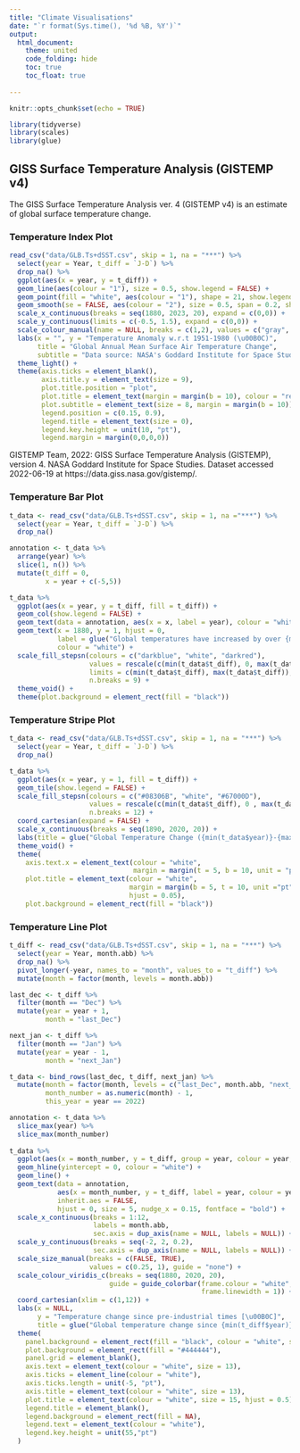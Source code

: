 ```yaml
---
title: "Climate Visualisations"
date: "`r format(Sys.time(), '%d %B, %Y')`"
output: 
  html_document:
    theme: united
    code_folding: hide
    toc: true
    toc_float: true
    
---
```


```r
knitr::opts_chunk$set(echo = TRUE)

library(tidyverse)
library(scales)
library(glue)
```

## GISS Surface Temperature Analysis (GISTEMP v4)

The GISS Surface Temperature Analysis ver. 4 (GISTEMP v4) is an estimate of global surface temperature change.

### Temperature Index Plot

```r

read_csv("data/GLB.Ts+dSST.csv", skip = 1, na = "***") %>% 
  select(year = Year, t_diff = `J-D`) %>% 
  drop_na() %>% 
  ggplot(aes(x = year, y = t_diff)) +
  geom_line(aes(colour = "1"), size = 0.5, show.legend = FALSE) +
  geom_point(fill = "white", aes(colour = "1"), shape = 21, show.legend = TRUE) +
  geom_smooth(se = FALSE, aes(colour = "2"), size = 0.5, span = 0.2, show.legend = FALSE) + 
  scale_x_continuous(breaks = seq(1880, 2023, 20), expand = c(0,0)) +
  scale_y_continuous(limits = c(-0.5, 1.5), expand = c(0,0)) +
  scale_colour_manual(name = NULL, breaks = c(1,2), values = c("gray", "black"), labels = c("Annual mean", "Loess smoothing"), guide = guide_legend(override.aes = list(shape = 15, size = 5))) +
  labs(x = "", y = "Temperature Anomaly w.r.t 1951-1980 (\u00B0C)",
       title = "Global Annual Mean Surface Air Temperature Change",
       subtitle = "Data source: NASA's Goddard Institute for Space Studies (GISS).\nCredit: NASA/GISS") +
  theme_light() +
  theme(axis.ticks = element_blank(),
        axis.title.y = element_text(size = 9),
        plot.title.position = "plot",
        plot.title = element_text(margin = margin(b = 10), colour = "red", face = "bold"),
        plot.subtitle = element_text(size = 8, margin = margin(b = 10)),
        legend.position = c(0.15, 0.9),
        legend.title = element_text(size = 0),
        legend.key.height = unit(10, "pt"),
        legend.margin = margin(0,0,0,0))
```

GISTEMP Team, 2022: GISS Surface Temperature Analysis (GISTEMP), version 4. NASA Goddard Institute for Space Studies. Dataset accessed 2022-06-19 at https://data.giss.nasa.gov/gistemp/.

### Temperature Bar Plot

```r

t_data <- read_csv("data/GLB.Ts+dSST.csv", skip = 1, na ="***") %>%
  select(year = Year, t_diff = `J-D`) %>% 
  drop_na()

annotation <- t_data %>% 
  arrange(year) %>% 
  slice(1, n()) %>% 
  mutate(t_diff = 0,
         x = year + c(-5,5))

t_data %>% 
  ggplot(aes(x = year, y = t_diff, fill = t_diff)) +
  geom_col(show.legend = FALSE) +
  geom_text(data = annotation, aes(x = x, label = year), colour = "white") +
  geom_text(x = 1880, y = 1, hjust = 0,
            label = glue("Global temperatures have increased by over {max(t_data$t_diff)}\u00B0C since {min(t_data$year)}"),
            colour = "white") +
  scale_fill_stepsn(colours = c("darkblue", "white", "darkred"),
                    values = rescale(c(min(t_data$t_diff), 0, max(t_data$t_diff))),
                    limits = c(min(t_data$t_diff), max(t_data$t_diff)),
                    n.breaks = 9) +
  theme_void() +
  theme(plot.background = element_rect(fill = "black"))
```

### Temperature Stripe Plot

```r

t_data <- read_csv("data/GLB.Ts+dSST.csv", skip = 1, na = "***") %>% 
  select(year = Year, t_diff = `J-D`) %>% 
  drop_na()

t_data %>% 
  ggplot(aes(x = year, y = 1, fill = t_diff)) +
  geom_tile(show.legend = FALSE) +
  scale_fill_stepsn(colours = c("#08306B", "white", "#67000D"),
                    values = rescale(c(min(t_data$t_diff), 0 , max(t_data$t_diff))),
                    n.breaks = 12) +
  coord_cartesian(expand = FALSE) +
  scale_x_continuous(breaks = seq(1890, 2020, 20)) +
  labs(title = glue("Global Temperature Change ({min(t_data$year)}-{max(t_data$year)})")) +
  theme_void() +
  theme(
    axis.text.x = element_text(colour = "white",
                               margin = margin(t = 5, b = 10, unit = "pt")),
    plot.title = element_text(colour = "white",
                              margin = margin(b = 5, t = 10, unit ="pt"),
                              hjust = 0.05),
    plot.background = element_rect(fill = "black"))

```

### Temperature Line Plot

```r

t_diff <- read_csv("data/GLB.Ts+dSST.csv", skip = 1, na = "***") %>% 
  select(year = Year, month.abb) %>% 
  drop_na() %>% 
  pivot_longer(-year, names_to = "month", values_to = "t_diff") %>% 
  mutate(month = factor(month, levels = month.abb))

last_dec <- t_diff %>% 
  filter(month == "Dec") %>% 
  mutate(year = year + 1,
         month = "last_Dec")

next_jan <- t_diff %>% 
  filter(month == "Jan") %>% 
  mutate(year = year - 1,
         month = "next_Jan")

t_data <- bind_rows(last_dec, t_diff, next_jan) %>% 
  mutate(month = factor(month, levels = c("last_Dec", month.abb, "next_Jan")),
         month_number = as.numeric(month) - 1,
         this_year = year == 2022)

annotation <- t_data %>% 
  slice_max(year) %>% 
  slice_max(month_number)
  
t_data %>% 
  ggplot(aes(x = month_number, y = t_diff, group = year, colour = year, size = this_year)) +
  geom_hline(yintercept = 0, colour = "white") +
  geom_line() +
  geom_text(data = annotation,
            aes(x = month_number, y = t_diff, label = year, colour = year), 
            inherit.aes = FALSE,
            hjust = 0, size = 5, nudge_x = 0.15, fontface = "bold") +
  scale_x_continuous(breaks = 1:12,
                     labels = month.abb,
                     sec.axis = dup_axis(name = NULL, labels = NULL)) +
  scale_y_continuous(breaks = seq(-2, 2, 0.2),
                     sec.axis = dup_axis(name = NULL, labels = NULL)) +
  scale_size_manual(breaks = c(FALSE, TRUE),
                    values = c(0.25, 1), guide = "none") +
  scale_colour_viridis_c(breaks = seq(1880, 2020, 20),
                         guide = guide_colorbar(frame.colour = "white", 
                                                frame.linewidth = 1)) +
  coord_cartesian(xlim = c(1,12)) +
  labs(x = NULL,
       y = "Temperature change since pre-industrial times [\u00B0C]",
       title = glue("Global temperature change since {min(t_diff$year)} by month")) +
  theme(
    panel.background = element_rect(fill = "black", colour = "white", size = 1),
    plot.background = element_rect(fill = "#444444"),
    panel.grid = element_blank(),
    axis.text = element_text(colour = "white", size = 13),
    axis.ticks = element_line(colour = "white"),
    axis.ticks.length = unit(-5, "pt"),
    axis.title = element_text(colour = "white", size = 13),
    plot.title = element_text(colour = "white", size = 15, hjust = 0.5),
    legend.title = element_blank(),
    legend.background = element_rect(fill = NA),
    legend.text = element_text(colour = "white"),
    legend.key.height = unit(55,"pt")
  )

```

